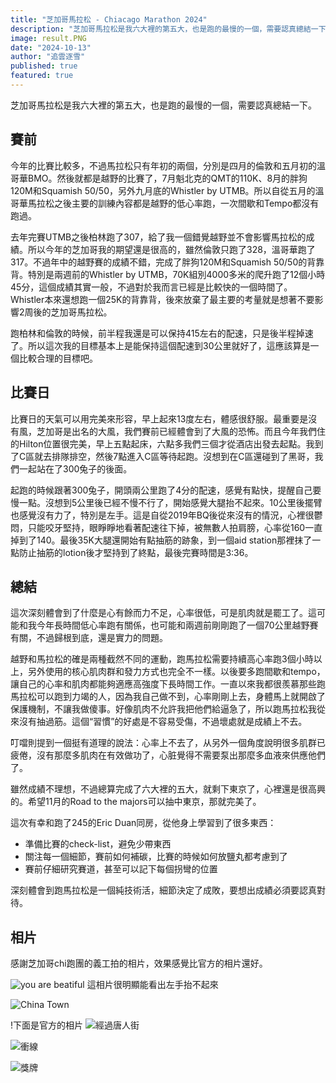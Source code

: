 ```yaml
---
title: "芝加哥馬拉松 - Chiacago Marathon 2024"
description: "芝加哥馬拉松是我六大裡的第五大，也是跑的最慢的一個，需要認真總結一下。"
image: result.PNG
date: "2024-10-13"
author: "追雲逐雪"
published: true
featured: true
---
```


芝加哥馬拉松是我六大裡的第五大，也是跑的最慢的一個，需要認真總結一下。

## 賽前
今年的比賽比較多，不過馬拉松只有年初的兩個，分別是四月的倫敦和五月初的溫哥華BMO。然後就都是越野的比賽了，7月魁北克的QMT的110K、8月的胖狗120M和Squamish 50/50，另外九月底的Whistler by UTMB。所以自從五月的溫哥華馬拉松之後主要的訓練內容都是越野的低心率跑，一次間歇和Tempo都沒有跑過。

去年完賽UTMB之後柏林跑了307，給了我一個錯覺越野並不會影響馬拉松的成績。所以今年的芝加哥我的期望還是很高的，雖然倫敦只跑了328，溫哥華跑了317。不過年中的越野賽的成績不錯，完成了胖狗120M和Squamish 50/50的背靠背。特別是兩週前的Whistler by UTMB，70K組別4000多米的爬升跑了12個小時45分，這個成績其實一般，不過對於我而言已經是比較快的一個時間了。Whistler本來還想跑一個25K的背靠背，後來放棄了最主要的考量就是想著不要影響2周後的芝加哥馬拉松。

跑柏林和倫敦的時候，前半程我還是可以保持415左右的配速，只是後半程掉速了。所以這次我的目標基本上是能保持這個配速到30公里就好了，這應該算是一個比較合理的目標吧。

## 比賽日
比賽日的天氣可以用完美來形容，早上起來13度左右，體感很舒服。最重要是沒有風，芝加哥是出名的大風，我們賽前已經體會到了大風的恐怖。而且今年我們住的Hilton位置很完美，早上五點起床，六點多我們三個才從酒店出發去起點。我到了C區就去排隊排空，然後7點進入C區等待起跑。沒想到在C區還碰到了黑哥，我們一起站在了300兔子的後面。

起跑的時候跟著300兔子，開頭兩公里跑了4分的配速，感覺有點快，提醒自己要慢一點。沒想到5公里後已經不慢不行了，開始感覺大腿抬不起來。10公里後擺臂也感覺沒有力了，特別是左手。這是自從2019年BQ後從來沒有的情況，心裡很鬱悶，只能咬牙堅持，眼睜睜地看著配速往下掉，被無數人拍肩膀，心率從160一直掉到了140。最後35K大腿還開始有點抽筋的跡象，到一個aid station那裡抹了一點防止抽筋的lotion後才堅持到了終點，最後完賽時間是3:36。

## 總結
這次深刻體會到了什麼是心有餘而力不足，心率很低，可是肌肉就是罷工了。這可能和我今年長時間低心率跑有關係，也可能和兩週前剛剛跑了一個70公里越野賽有關，不過歸根到底，還是實力的問題。

越野和馬拉松的確是兩種截然不同的運動，跑馬拉松需要持續高心率跑3個小時以上，另外使用的核心肌肉群和發力方式也完全不一樣。以後要多跑間歇和tempo，讓自己的心率和肌肉都能夠適應高強度下長時間工作。一直以來我都很羨慕那些跑馬拉松可以跑到力竭的人，因為我自己做不到，心率剛剛上去，身體馬上就開啟了保護機制，不讓我做傻事。好像肌肉不允許我把他們給逼急了，所以跑馬拉松我從來沒有抽過筋。這個“習慣”的好處是不容易受傷，不過壞處就是成績上不去。

叮噹則提到一個挺有道理的說法：心率上不去了，从另外一個角度說明很多肌群已疲倦，沒有那麼多肌肉在有效做功了，心脏覺得不需要泵出那麼多血液來供應他們了。

雖然成績不理想，不過總算完成了六大裡的五大，就剩下東京了，心裡還是很高興的。希望11月的Road to the majors可以抽中東京，那就完美了。

這次有幸和跑了245的Eric Duan同房，從他身上學習到了很多東西：
- 準備比賽的check-list，避免少帶東西
- 關注每一個細節，賽前如何補碳，比賽的時候如何放鹽丸都考慮到了
- 賽前仔細研究賽道，甚至可以記下每個拐彎的位置

深刻體會到跑馬拉松是一個純技術活，細節決定了成敗，要想出成績必須要認真對待。

## 相片
感謝芝加哥chi跑團的義工拍的相片，效果感覺比官方的相片還好。

![you are beatiful](you_are_beatiful.jpg)
這相片很明顯能看出左手抬不起來

![China Town](0L4A7576.jpg)

!下面是官方的相片
![經過唐人街](856259_1089_0036.jpg)

![衝線](856290_1162_0011.jpg)

![獎牌](856277_1016_0045.jpg)